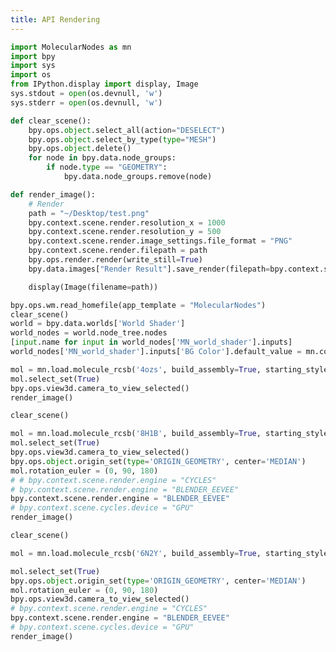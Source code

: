 ```yaml
---
title: API Rendering
---
```



```python
import MolecularNodes as mn
import bpy
import sys
import os
from IPython.display import display, Image
sys.stdout = open(os.devnull, 'w')
sys.stderr = open(os.devnull, 'w')
```


```python
def clear_scene():
    bpy.ops.object.select_all(action="DESELECT")
    bpy.ops.object.select_by_type(type="MESH")
    bpy.ops.object.delete()
    for node in bpy.data.node_groups:
        if node.type == "GEOMETRY":
            bpy.data.node_groups.remove(node)

def render_image():
    # Render
    path = "~/Desktop/test.png"
    bpy.context.scene.render.resolution_x = 1000
    bpy.context.scene.render.resolution_y = 500
    bpy.context.scene.render.image_settings.file_format = "PNG"
    bpy.context.scene.render.filepath = path
    bpy.ops.render.render(write_still=True)
    bpy.data.images["Render Result"].save_render(filepath=bpy.context.scene.render.filepath)

    display(Image(filename=path))

bpy.ops.wm.read_homefile(app_template = "MolecularNodes")
clear_scene()
world = bpy.data.worlds['World Shader']
world_nodes = world.node_tree.nodes
[input.name for input in world_nodes['MN_world_shader'].inputs]
world_nodes['MN_world_shader'].inputs['BG Color'].default_value = mn.color.random_rgb()

```


```python
mol = mn.load.molecule_rcsb('4ozs', build_assembly=True, starting_style="cartoon")
mol.select_set(True)
bpy.ops.view3d.camera_to_view_selected()
render_image()

```


```python
clear_scene()

mol = mn.load.molecule_rcsb('8H1B', build_assembly=True, starting_style="preset_1")
mol.select_set(True)
bpy.ops.view3d.camera_to_view_selected()
bpy.ops.object.origin_set(type='ORIGIN_GEOMETRY', center='MEDIAN')
mol.rotation_euler = (0, 90, 180)
# # bpy.context.scene.render.engine = "CYCLES"
# bpy.context.scene.render.engine = "BLENDER_EEVEE"
bpy.context.scene.render.engine = "BLENDER_EEVEE"
# bpy.context.scene.cycles.device = "GPU"
render_image()
```


```python
clear_scene()

mol = mn.load.molecule_rcsb('6N2Y', build_assembly=True, starting_style="preset_3")

mol.select_set(True)
bpy.ops.object.origin_set(type='ORIGIN_GEOMETRY', center='MEDIAN')
mol.rotation_euler = (0, 90, 180)
bpy.ops.view3d.camera_to_view_selected()
# bpy.context.scene.render.engine = "CYCLES"
bpy.context.scene.render.engine = "BLENDER_EEVEE"
# bpy.context.scene.cycles.device = "GPU"
render_image()
```